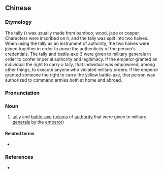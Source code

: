 {{also|节钺}}
==Chinese==
{{zh-forms|s=节钺}}

===Etymology===
The tally ({{zh-l|符節}}) was usually made from bamboo, wood, jade or copper. Characters were inscribed on it, and the tally was split into two halves. When using the tally as an instrument of authority, the two halves were joined together in order to prove the authenticity of the person's credentials. The tally and battle-axe ({{zh-l|斧鉞}}) were given to military generals in order to confer imperial authority and legitimacy. If the emperor granted an individual the right to carry a tally, that individual was empowered, among other things, to execute anyone who violated military orders. If the emperor granted someone the right to carry the yellow battle-axe, that person was authorized to command armies both at home and abroad.

===Pronunciation===
{{zh-pron
|m=jiéyuè
|cat=n
}}

===Noun===
{{zh-noun}}

# {{lb|zh|archaic}} [[tally]] and [[battle-axe]] ([[token]]s of [[authority]] that were given to military [[general]]s by the [[emperor]])

====Related terms====
* {{zh-l|仗節}}

===References===
* {{cite-book
|last=Luo
|first=Guanzhong
|authorlink=w:Luo Guanzhong
|coauthors=
|year=2006
|title=Annotated [[s:Romance of the Three Kingdoms/Chapter 14＃10|Romance of the Three Kingdoms/Chapter 14]], page 177, note 12
|language=Mandarin
|publisher=
|location=
|isbn=957911305X
}}